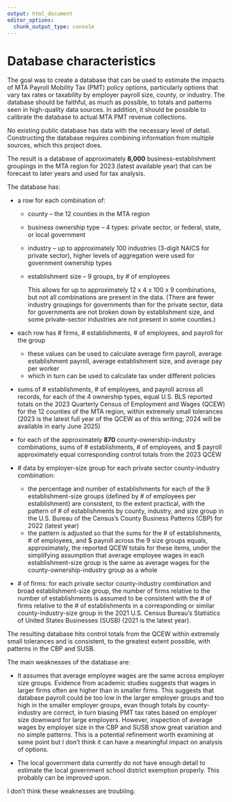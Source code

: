 ```yaml
---
output: html_document
editor_options: 
  chunk_output_type: console
---
```


# Database characteristics

The goal was to create a database that can be used to estimate the impacts of MTA Payroll Mobility Tax (PMT) policy options, particularly options that vary tax rates or taxability by employer payroll size, county, or industry. The database should be faithful, as much as possible, to totals and patterns seen in high-quality data sources. In addition, it should be possible to calibrate the database to actual MTA PMT revenue collections.

No existing public database has data with the necessary level of detail. Constructing the database requires combining information from multiple sources, which this project does.

The result is a database of approximately **8,000** business-establishment groupings in the MTA region for 2023 (latest available year) that can be forecast to later years and used for tax analysis.

The database has:

-   a row for each combination of:

    -   county -- the 12 counties in the MTA region

    -   business ownership type -- 4 types: private sector, or federal, state, or local government

    -   industry -- up to approximately 100 industries (3-digit NAICS for private sector), higher levels of aggregation were used for government ownership types

    -   establishment size -- 9 groups, by \# of employees

        This allows for up to approximately 12 x 4 x 100 x 9 combinations, but not all combinations are present in the data. (There are fewer industry groupings for governments than for the private sector, data for governments are not broken down by establishment size, and some private-sector industries are not present in some counties.)

-   each row has \# firms, \# establishments, \# of employees, and payroll for the group

    -   these values can be used to calculate average firm payroll, average establishment payroll, average establishment size, and average pay per worker
    -   which in turn can be used to calculate tax under different policies

-   sums of \# establishments, \# of employees, and payroll across all records, for each of the 4 ownership types, equal U.S. BLS reported totals on the 2023 Quarterly Census of Employment and Wages (QCEW) for the 12 counties of the MTA region, within extremely small tolerances (2023 is the latest full year of the QCEW as of this writing; 2024 will be available in early June 2025)

-   for each of the approximately **870** county-ownership-industry combinations, sums of \# establishments, \# of employees, and \$ payroll approximately equal corresponding control totals from the 2023 QCEW

-   # data by employer-size group for each private sector county-industry combination:

    -   the percentage and number of establishments for each of the 9 establishment-size groups (defined by \# of employees per establishment) are consistent, to the extent practical, with the pattern of \# of establishments by county, industry, and size group in the U.S. Bureau of the Census's County Business Patterns (CBP) for 2022 (latest year)
    -   the pattern is adjusted so that the sums for the \# of establishments, \# of employees, and \$ payroll across the 9 size groups equals, approximately, the reported QCEW totals for these items, under the simplifying assumption that average employee wages in each establishment-size group is the same as average wages for the county-ownership-industry group as a whole

-   \# of firms: for each private sector county-industry combination and broad establishment-size group, the number of firms relative to the number of establishments is assumed to be consistent with the \# of firms relative to the \# of establishments in a corresponding or similar county-industry-size group in the 2021 U.S. Census Bureau's Statistics of United States Businesses (SUSB) (2021 is the latest year).

The resulting database hits control totals from the QCEW within extremely small tolerances and is consistent, to the greatest extent possible, with patterns in the CBP and SUSB.

The main weaknesses of the database are:

-   It assumes that average employee wages are the same across employer size groups. Evidence from academic studies suggests that wages in larger firms often are higher than in smaller firms. This suggests that database payroll could be too low in the larger employer groups and too high in the smaller employer groups, evan though totals by county-industry are correct, in turn biasing PMT tax rates based on employer size downward for large employers. However, inspection of average wages by employer size in the CBP and SUSB show great variation and no simple patterns. This is a potential refinement worth examining at some point but I don't think it can have a meaningful impact on analysis of options.

-   The local government data currently do not have enough detail to estimate the local government school district exemption properly. This probably can be improved upon.

I don't think these weaknesses are troubling.
